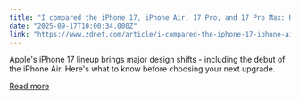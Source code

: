 ```yaml
---
title: "I compared the iPhone 17, iPhone Air, 17 Pro, and 17 Pro Max: Here's the best buy for you"
date: "2025-09-17T10:00:34.000Z"
link: "https://www.zdnet.com/article/i-compared-the-iphone-17-iphone-air-17-pro-and-17-pro-max-heres-the-best-buy-for-you/"
---
```


Apple's iPhone 17 lineup brings major design shifts - including the debut of the iPhone Air. Here's what to know before choosing your next upgrade.

[Read more](https://www.zdnet.com/article/i-compared-the-iphone-17-iphone-air-17-pro-and-17-pro-max-heres-the-best-buy-for-you/)
